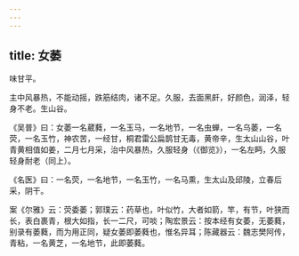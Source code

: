 ```yaml
---
---
---
```

title: 女萎
---



味甘平。

主中风暴热，不能动摇，跌筋结肉，诸不足。久服，去面黑皯，好颜色，润泽，轻身不老。生山谷。

《吴普》曰：女萎一名葳蕤，一名玉马，一名地节，一名虫蝉，一名乌萎，一名荧，一名玉竹，神农苦，一经甘，桐君雷公扁鹊甘无毒，黄帝辛，生太山山谷，叶青黄相值如姜，二月七月采，治中风暴热，久服轻身（《御览》），一名左眄，久服轻身耐老（同上）。

《名医》曰：一名荧，一名地节，一名玉竹，一名马熏，生太山及邱陵，立春后采，阴干。

案《尔雅》云：荧委萎；郭璞云：药草也，叶似竹，大者如箭，竿，有节，叶狭而长，表白裹青，根大如指，长一二尺，可啖；陶宏景云：按本经有女萎，无萎蕤，别录有萎蕤，而为用正同，疑女萎即萎蕤也，惟名异耳；陈藏器云：魏志樊阿传，青粘，一名黄芝，一名地节，此即萎蕤。